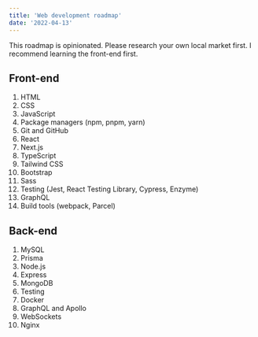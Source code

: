 ```yaml
---
title: 'Web development roadmap'
date: '2022-04-13'
---
```


This roadmap is opinionated. Please research your own local market first. I recommend learning the front-end first.

## Front-end

1. HTML
1. CSS
1. JavaScript
1. Package managers (npm, pnpm, yarn)
1. Git and GitHub
1. React
1. Next.js
1. TypeScript
1. Tailwind CSS
1. Bootstrap
1. Sass
1. Testing (Jest, React Testing Library, Cypress, Enzyme)
1. GraphQL
1. Build tools (webpack, Parcel)

## Back-end

1. MySQL
1. Prisma
1. Node.js
1. Express
1. MongoDB
1. Testing
1. Docker
1. GraphQL and Apollo
1. WebSockets
1. Nginx
